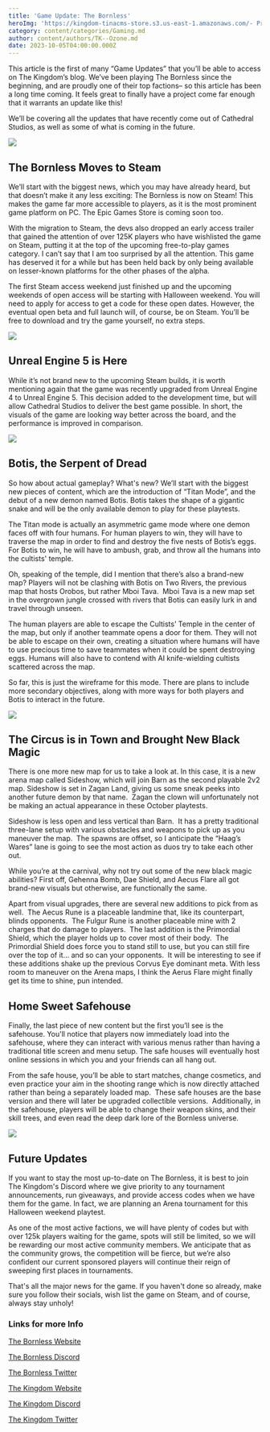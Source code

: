 ```yaml
---
title: 'Game Update: The Bornless'
heroImg: 'https://kingdom-tinacms-store.s3.us-east-1.amazonaws.com/- Primer - (1).png'
category: content/categories/Gaming.md
author: content/authors/TK--Ozone.md
date: 2023-10-05T04:00:00.000Z
---
```


This article is the first of many “Game Updates” that you’ll be able to access on The Kingdom’s blog. We’ve been playing The Bornless since the beginning, and are proudly one of their top factions– so this article has been a long time coming. It feels great to finally have a project come far enough that it warrants an update like this!

We’ll be covering all the updates that have recently come out of Cathedral Studios, as well as some of what is coming in the future.

![](https://kingdom-tinacms-store.s3.us-east-1.amazonaws.com/BU1.png)

## The Bornless Moves to Steam

We’ll start with the biggest news, which you may have already heard, but that doesn’t make it any less exciting: The Bornless is now on Steam! This makes the game far more accessible to players, as it is the most prominent game platform on PC. The Epic Games Store is coming soon too.

With the migration to Steam, the devs also dropped an early access trailer that gained the attention of over 125K players who have wishlisted the game on Steam, putting it at the top of the upcoming free-to-play games category. I can’t say that I am too surprised by all the attention. This game has deserved it for a while but has been held back by only being available on lesser-known platforms for the other phases of the alpha.

The first Steam access weekend just finished up and the upcoming weekends of open access will be starting with Halloween weekend. You will need to apply for access to get a code for these open dates. However, the eventual open beta and full launch will, of course, be on Steam. You’ll be free to download and try the game yourself, no extra steps.

![](https://kingdom-tinacms-store.s3.us-east-1.amazonaws.com/BU2.jpg)

## Unreal Engine 5 is Here

While it’s not brand new to the upcoming Steam builds, it is worth mentioning again that the game was recently upgraded from Unreal Engine 4 to Unreal Engine 5. This decision added to the development time, but will allow Cathedral Studios to deliver the best game possible. In short, the visuals of the game are looking way better across the board, and the performance is improved in comparison.

![](https://kingdom-tinacms-store.s3.us-east-1.amazonaws.com/BU3.jpg)

## Botis, the Serpent of Dread

So how about actual gameplay? What's new? We’ll start with the biggest new pieces of content, which are the introduction of “Titan Mode”, and the debut of a new demon named Botis. Botis takes the shape of a gigantic snake and will be the only available demon to play for these playtests. 

The Titan mode is actually an asymmetric game mode where one demon faces off with four humans. For human players to win, they will have to traverse the map in order to find and destroy the five nests of Botis’s eggs. For Botis to win, he will have to ambush, grab, and throw all the humans into the cultists' temple. 

Oh, speaking of the temple, did I mention that there’s also a brand-new map? Players will not be clashing with Botis on Two Rivers, the previous map that hosts Orobos, but rather Mboi Tava.  Mboi Tava is a new map set in the overgrown jungle crossed with rivers that Botis can easily lurk in and travel through unseen.

The human players are able to escape the Cultists’ Temple in the center of the map, but only if another teammate opens a door for them. They will not be able to escape on their own, creating a situation where humans will have to use precious time to save teammates when it could be spent destroying eggs. Humans will also have to contend with AI knife-wielding cultists scattered across the map.

So far, this is just the wireframe for this mode. There are plans to include more secondary objectives, along with more ways for both players and Botis to interact in the future.  

![](https://kingdom-tinacms-store.s3.us-east-1.amazonaws.com/BU4.png)

## The Circus is in Town and Brought New Black Magic

There is one more new map for us to take a look at. In this case, it is a new arena map called Sideshow, which will join Barn as the second playable 2v2 map. Sideshow is set in Zagan Land, giving us some sneak peeks into another future demon by that name.  Zagan the clown will unfortunately not be making an actual appearance in these October playtests. 

Sideshow is less open and less vertical than Barn.  It has a pretty traditional three-lane setup with various obstacles and weapons to pick up as you maneuver the map.  The spawns are offset, so I anticipate the “Haag’s Wares” lane is going to see the most action as duos try to take each other out.

While you’re at the carnival, why not try out some of the new black magic abilities? First off, Gehenna Bomb, Dae Shield, and Aecus Flare all got brand-new visuals but otherwise, are functionally the same.  

Apart from visual upgrades, there are several new additions to pick from as well.  The Aecus Rune is a placeable landmine that, like its counterpart, blinds opponents.  The Fulgur Rune is another placeable mine with 2 charges that do damage to players.  The last addition is the Primordial Shield, which the player holds up to cover most of their body.  The Primordial Shield does force you to stand still to use, but you can still fire over the top of it… and so can your opponents.  It will be interesting to see if these additions shake up the previous Corvus Eye dominant meta. With less room to maneuver on the Arena maps, I think the Aerus Flare might finally get its time to shine, pun intended. 

<Youtube embedSrc="https://www.youtube.com/shorts/jgjH-uanysk" />

## Home Sweet Safehouse

Finally, the last piece of new content but the first you’ll see is the safehouse. You'll notice that players now immediately load into the safehouse, where they can interact with various menus rather than having a traditional title screen and menu setup. The safe houses will eventually host online sessions in which you and your friends can all hang out.

From the safe house, you’ll be able to start matches, change cosmetics, and even practice your aim in the shooting range which is now directly attached rather than being a separately loaded map.  These safe houses are the base version and there will later be upgraded collectible versions.  Additionally, in the safehouse, players will be able to change their weapon skins, and their skill trees, and even read the deep dark lore of the Bornless universe.

![](https://kingdom-tinacms-store.s3.us-east-1.amazonaws.com/BU5.png)

## Future Updates

If you want to stay the most up-to-date on The Bornless, it is best to join The Kingdom's Discord where we give priority to any tournament announcements, run giveaways, and provide access codes when we have them for the game. In fact, we are planning an Arena tournament for this Halloween weekend playtest. 

As one of the most active factions, we will have plenty of codes but with over 125k players waiting for the game, spots will still be limited, so we will be rewarding our most active community members. We anticipate that as the community grows, the competition will be fierce, but we’re also confident our current sponsored players will continue their reign of sweeping first places in tournaments.

That's all the major news for the game. If you haven't done so already, make sure you follow their socials, wish list the game on Steam, and of course, always stay unholy!

### Links for more Info

[The Bornless Website](http://thebornless.com)

[The Bornless Discord](https://discord.gg/GpyW4WwquX)

[The Bornless Twitter](https://twitter.com/TheBornlessGame)

[The Kingdom Website](https://the-kingdom.world/)

[The Kingdom Discord](https://discord.com/invite/thekingdomWorld)

[The Kingdom Twitter](https://twitter.com/TheKingdomWrld)
